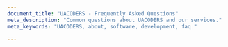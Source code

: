 ```yaml
---
document_title: "UACODERS - Frequently Asked Questions"
meta_description: "Common questions about UACODERS and our services."
meta_keywords: "UACODERS, about, software, development, faq "

---
```


<Section 
  section={{ 
    title: "Frequently Asked Questions",
    content: "Find answers to common questions about our services, team, and work process."
  }} 
/>

<Section 
  section={{ 
    title: "Do the professionals speak English?",
    content: "Yes. Each professional passes English tests during the interview process. While English is not the native language of UACODERS professionals, all have adequate writing skills, and most customers prefer to communicate via email, instant messenger, or IRC."
  }} 
/>

<Section 
  section={{ 
    title: "Is UACODERS an outsourcing enterprise?",
    content: "Yes, but unlike simple outsourcing enterprises that typically charge per project, UACODERS offers additional services such as long-term professional support, personal hiring, developer team creation, and dedicated office solutions tailored to customer needs."
  }} 
/>

<Section 
  section={{ 
    title: "How does UACODERS recruit qualified developers?",
    content: "We have our own staffing department that searches for local professionals in the Zhytomyr region with the required skills and experience. We collaborate with universities to identify top talent and invite students for internships and full-time positions. Each candidate must provide a resume, pass an interview, present work samples, and complete a one-month test period. We also recruit from job boards, staffing agencies, and professional forums."
  }} 
/>

<Section 
  section={{ 
    title: "Is UACODERS an offshore company?",
    content: "No. UACODERS is based in Zhytomyr, Ukraine, which is not an offshore zone. However, we do hire professionals from other countries, including Russia and Belarus, and develop projects for international clients from the USA, Canada, Germany, the UK, and beyond."
  }} 
/>

<Section 
  section={{ 
    title: "What is outsourcing?",
    content: "Outsourcing is subcontracting network operations and support to an external organization. It allows companies to hire outside experts for services like information processing and software development. Outsourcing can cut costs by more than 50%. If you're considering outsourcing your next project, click here to get a quote."
  }} 
/>

<Section 
  section={{ 
    title: "Is UACODERS a staffing agency?",
    content: "Partially. UACODERS' primary focus is outsourcing and building teams for customer projects. However, we also provide professional staffing services by hiring and managing dedicated professionals for clients as needed."
  }} 
/>

<Section 
  section={{ 
    title: "Are UACODERS professionals well experienced?",
    content: "Our typical requirements for professionals include a university degree (or final-year student status), at least two years of experience, proficiency in C/C++ plus at least two additional programming languages, database expertise, networking skills, OS architecture knowledge, good written English, and a one-month test period. We hire both highly experienced professionals and young talents with great potential."
  }} 
/>

<Section 
  section={{ 
    title: "What programming technologies are you experts in?",
    content: "We cover a wide range of programming technologies across multiple domains, from desktop and web services to embedded solutions and device drivers. Our professionals specialize in C/C++, C#, Java, Python, JavaScript, Rust, Go, TypeScript, Visual Basic, PHP,  HTML, XML, XSLT, .NET, Oracle, MS SQL Server, MySQL, MongoDB and more."
  }} 
/>

<Section 
  section={{ 
    title: "Security and Intellectual Rights",
    content: "We maintain strict confidentiality regarding business operations and trade secrets. We are committed to safeguarding customer privacy and business information, complying with both Ukrainian and international intellectual property laws. Additionally, we are open to signing Non-Disclosure Agreements (NDAs) for additional protection."
  }} 
/>

<br/>
